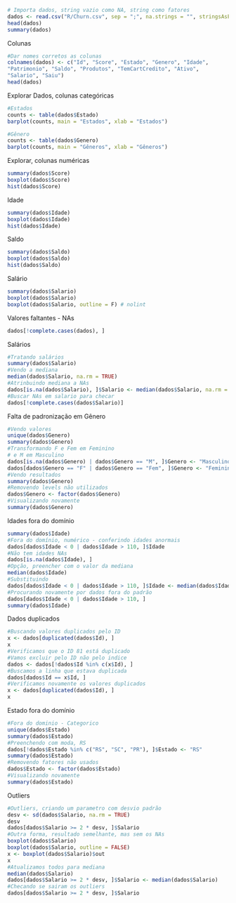 ```r
# Importa dados, string vazio como NA, string como fatores
dados <- read.csv("R/Churn.csv", sep = ";", na.strings = "", stringsAsFactors = T ) # nolint
head(dados)
summary(dados)
```
Colunas
```r
#Dar nomes corretos as colunas
colnames(dados) <- c("Id", "Score", "Estado", "Genero", "Idade",
"Patrimonio", "Saldo", "Produtos", "TemCartCredito", "Ativo",
"Salario", "Saiu")
head(dados)
```
Explorar Dados, colunas categóricas
```r
#Estados
counts <- table(dados$Estado)
barplot(counts, main = "Estados", xlab = "Estados")

#Gênero
counts <- table(dados$Genero)
barplot(counts, main = "Gêneros", xlab = "Gêneros")
```
Explorar, colunas numéricas
```r
summary(dados$Score)
boxplot(dados$Score)
hist(dados$Score)
```
Idade
```r
summary(dados$Idade)
boxplot(dados$Idade)
hist(dados$Idade)
```
Saldo
```r
summary(dados$Saldo)
boxplot(dados$Saldo)
hist(dados$Saldo)
```
Salário
```r
summary(dados$Salario)
boxplot(dados$Salario)
boxplot(dados$Salario, outline = F) # nolint
```
Valores faltantes - NAs
```r
dados[!complete.cases(dados), ]
```
Salários
```r
#Tratando salários
summary(dados$Salario)
#Vendo a mediana
median(dados$Salario, na.rm = TRUE)
#Atrinbuindo mediana a NAs
dados[is.na(dados$Salario), ]$Salario <- median(dados$Salario, na.rm = TRUE)
#Buscar NAs em salario para checar
dados[!complete.cases(dados$Salario)]
```
Falta de padronização em Gênero
```r
#Vendo valores
unique(dados$Genero)
summary(dados$Genero)
#Transformando F e Fem em Feminino
# e M em Masculino
dados[is.na(dados$Genero) | dados$Genero == "M", ]$Genero <- "Masculino"
dados[dados$Genero == "F" | dados$Genero == "Fem", ]$Genero <- "Feminino"
#Vendo resultados
summary(dados$Genero)
#Removendo levels não utilizados
dados$Genero <- factor(dados$Genero)
#Visualizando novamente
summary(dados$Genero)
```
Idades fora do domínio
```r
summary(dados$Idade)
#Fora do domínio, numérico - conferindo idades anormais
dados[dados$Idade < 0 | dados$Idade > 110, ]$Idade
#Não tem idades NAs
dados[is.na(dados$Idade), ]
#Opção, preencher com o valor da mediana 
median(dados$Idade)
#Substituindo
dados[dados$Idade < 0 | dados$Idade > 110, ]$Idade <- median(dados$Idade)
#Procurando novamente por dados fora do padrão
dados[dados$Idade < 0 | dados$Idade > 110, ]
summary(dados$Idade)
```
Dados duplicados
```r
#Buscando valores duplicados pelo ID
x <- dados[duplicated(dados$Id), ]
x
#Verificamos que o ID 81 está duplicado
#Vamos excluir pelo ID não pelo indice
dados <- dados[!dados$Id %in% c(x$Id), ]
#Buscamos a linha que estava duplicada
dados[dados$Id == x$Id, ]
#Verificamos novamente os valores duplicados
x <- dados[duplicated(dados$Id), ]
x
```
Estado fora do domínio
```r
#Fora do dominio - Categorico
unique(dados$Estado)
summary(dados$Estado)
#Preenchendo com moda, RS
dados[!dados$Estado %in% c("RS", "SC", "PR"), ]$Estado <- "RS"
summary(dados$Estado)
#Removendo fatores não usados
dados$Estado <- factor(dados$Estado)
#Visualizando novamente
summary(dados$Estado)
```
Outliers
```r
#Outliers, criando um parametro com desvio padrão
desv <- sd(dados$Salario, na.rm = TRUE)
desv
dados[dados$Salario >= 2 * desv, ]$Salario
#Outra forma, resultado semelhante, mas sem os NAs
boxplot(dados$Salario)
boxplot(dados$Salario, outline = FALSE)
x <- boxplot(dados$Salario)$out
x
#Atualizamos todos para mediana
median(dados$Salario)
dados[dados$Salario >= 2 * desv, ]$Salario <- median(dados$Salario)
#Checando se sairam os outliers
dados[dados$Salario >= 2 * desv, ]$Salario
```
